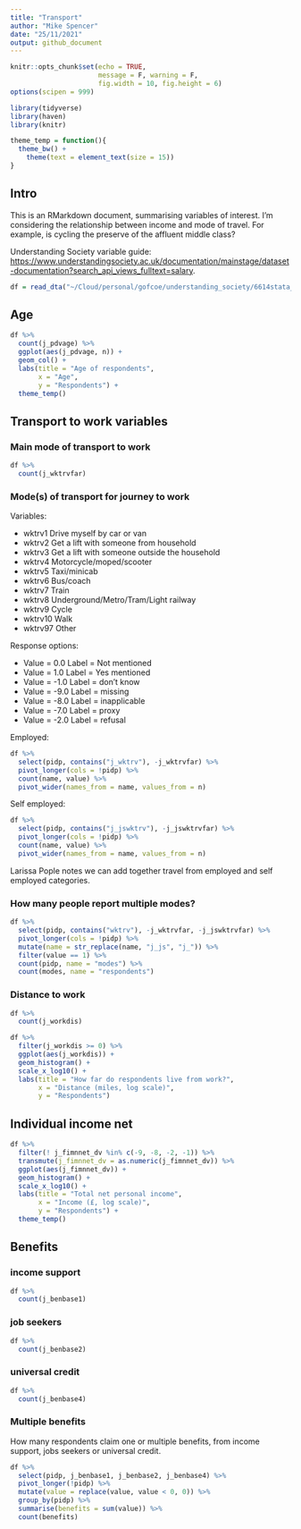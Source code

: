 ```yaml
---
title: "Transport"
author: "Mike Spencer"
date: "25/11/2021"
output: github_document
---
```


```r
knitr::opts_chunk$set(echo = TRUE,
                      message = F, warning = F,
                      fig.width = 10, fig.height = 6)
options(scipen = 999)
```

```r
library(tidyverse)
library(haven)
library(knitr)
```

```r
theme_temp = function(){
  theme_bw() +
    theme(text = element_text(size = 15))
}
```


## Intro

This is an RMarkdown document, summarising variables of interest.
I'm considering the relationship between income and mode of travel.
For example, is cycling the preserve of the affluent middle class?

Understanding Society variable guide: <https://www.understandingsociety.ac.uk/documentation/mainstage/dataset-documentation?search_api_views_fulltext=salary>.

```r
df = read_dta("~/Cloud/personal/gofcoe/understanding_society/6614stata_B17CC6790677EF32F72CE50881AE98E1B9FC1F79133B07B63B353396D3AB917A_V1/UKDA-6614-stata/stata/stata13_se/ukhls_w10/j_indresp.dta")
```

## Age

```r
df %>% 
  count(j_pdvage) %>% 
  ggplot(aes(j_pdvage, n)) +
  geom_col() +
  labs(title = "Age of respondents",
       x = "Age",
       y = "Respondents") +
  theme_temp()
```


## Transport to work variables

### Main mode of transport to work

```r
df %>% 
  count(j_wktrvfar)
```


### Mode(s) of transport for journey to work

Variables:

* wktrv1 	Drive myself by car or van
* wktrv2 	Get a lift with someone from household
* wktrv3 	Get a lift with someone outside the household
* wktrv4 	Motorcycle/moped/scooter
* wktrv5 	Taxi/minicab
* wktrv6 	Bus/coach
* wktrv7 	Train
* wktrv8 	Underground/Metro/Tram/Light railway
* wktrv9 	Cycle
* wktrv10 	Walk
* wktrv97 	Other


Response options:

* Value = 0.0	Label = Not mentioned
* Value = 1.0	Label = Yes mentioned
* Value = -1.0	Label = don't know
* Value = -9.0	Label = missing
* Value = -8.0	Label = inapplicable
* Value = -7.0	Label = proxy
* Value = -2.0	Label = refusal

Employed:

```r
df %>% 
  select(pidp, contains("j_wktrv"), -j_wktrvfar) %>% 
  pivot_longer(cols = !pidp) %>% 
  count(name, value) %>% 
  pivot_wider(names_from = name, values_from = n)
```

Self employed:

```r
df %>% 
  select(pidp, contains("j_jswktrv"), -j_jswktrvfar) %>% 
  pivot_longer(cols = !pidp) %>% 
  count(name, value) %>% 
  pivot_wider(names_from = name, values_from = n)
```

Larissa Pople notes we can add together travel from employed and self employed categories.

### How many people report multiple modes?

```r
df %>% 
  select(pidp, contains("wktrv"), -j_wktrvfar, -j_jswktrvfar) %>% 
  pivot_longer(cols = !pidp) %>% 
  mutate(name = str_replace(name, "j_js", "j_")) %>% 
  filter(value == 1) %>% 
  count(pidp, name = "modes") %>% 
  count(modes, name = "respondents")
```


### Distance to work

```r
df %>% 
  count(j_workdis)

df %>% 
  filter(j_workdis >= 0) %>% 
  ggplot(aes(j_workdis)) +
  geom_histogram() +
  scale_x_log10() +
  labs(title = "How far do respondents live from work?",
       x = "Distance (miles, log scale)",
       y = "Respondents")
```


## Individual income net

```r
df %>% 
  filter(! j_fimnnet_dv %in% c(-9, -8, -2, -1)) %>% 
  transmute(j_fimnnet_dv = as.numeric(j_fimnnet_dv)) %>%
  ggplot(aes(j_fimnnet_dv)) +
  geom_histogram() +
  scale_x_log10() +
  labs(title = "Total net personal income",
       x = "Income (£, log scale)",
       y = "Respondents") +
  theme_temp()
```


## Benefits

### income support

```r
df %>% 
  count(j_benbase1)
```


### job seekers

```r
df %>% 
  count(j_benbase2)
```


### universal credit

```r
df %>% 
  count(j_benbase4)
```


### Multiple benefits

How many respondents claim one or multiple benefits, from income support, jobs seekers or universal credit.

```r
df %>% 
  select(pidp, j_benbase1, j_benbase2, j_benbase4) %>% 
  pivot_longer(!pidp) %>% 
  mutate(value = replace(value, value < 0, 0)) %>% 
  group_by(pidp) %>% 
  summarise(benefits = sum(value)) %>% 
  count(benefits)
```

